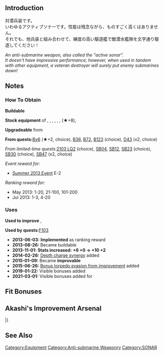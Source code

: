 {{EquipmentInfo|47}}
==Introduction==
対潜兵装です。<br>
いわゆるアクティブソナーです。性能は残念ながら、ものすごく高くはありません。<br>
それでも、他兵装と組み合わせて、練度の高い駆逐艦で敵潜水艦隊を文字通り駆逐してください！

''An anti-submarine weapon, also called the "active sonar".''<br>
''It doesn't have impressive performance; however, when used in tandem with other equipment, a veteran destroyer will surely put enemy submarines down!''

==Notes==
{{Template:Equipment/ASW_Synergy}}

<div class="mw-collapsible"><h3>How To Obtain</h3>
<div class="mw-collapsible-content">
'''Buildable'''

'''Stock equipment''' of {{Ship/Link|Amatsukaze Kai}}, {{Ship/Link|Asashimo Kai}}, {{Ship/Link|Kashima Kai}}, {{Ship/Link|Kiyoshimo Kai}}, {{Ship/Link|Makigumo Kai}}, {{Ship/Link|Naganami Kai}}, {{Ship/Link|Okinami Kai Ni}} (★+8), {{Ship/Link|Shiranui Kai Ni}}

'''Upgradeable''' from {{Equipment/Link|Type 93 Passive Sonar}}

'''From quests: '''[[Quests#By6|By6]] (★+2, choice), [[Quests#B36|B36]], [[Quests#B72|B72]], [[Quests#B123|B123]] (choice), [[Quests#D43|D43]] (x2, choice)

''From limited-time quests: ''[[Quests/Seasonal#2103 LQ2|2103 LQ2]] (choice), [[Quests/Seasonal#SB04|SB04]], [[Quests/Seasonal#SB12|SB12]], [[Quests/Seasonal#SB23|SB23]] (choice), [[Quests/Seasonal#SB30|SB30]] (choice), [[Quests/Seasonal#SB47|SB47]] (x2, choice)

''Event reward for:''
* [[Summer 2013 Event]] E-2

''Ranking reward for:''
* May 2013: 1-20, 21-100, 101-200
* Jul 2013: 1-3, 4-20

</div></div>

<div class="mw-collapsible"><h3>Uses</h3>
<div class="mw-collapsible-content">
'''Used to improve''' {{Equipment/Link|Type 93 Passive Sonar}}, {{Equipment/Link|Type 3 Active Sonar}}

'''Used by quests: '''[[Quests#F103|F103]]

</div></div>


<div class="mw-collapsible><h3>Updates History</h3>
<div class="mw-collapsible-content>
* '''2013-06-03:''' '''Implemented''' as ranking reward
* '''2013-08-26:''' Became buildable
* '''2013-11-01:''' '''Stats increased:'''  '''{{ASW}}+6 {{Hit}}+0 → {{ASW}}+10 {{Hit}}+2 '''
* '''2014-02-26:''' [[Damage Calculations#Anti-Submarine Warfare|Depth charge synergy]] added
* '''2015-01-09:''' Became '''improvable'''
* '''2015-06-26:''' [[Accuracy, Evasion and Criticals#Evasion Formulas|Bonus torpedo evasion from improvement]] added
* '''2019-01-22:''' Visible bonuses added
* '''2021-03-01:''' Visible bonuses added for {{Ship/Link|Katori|Kashima|text=Katori-class}}
</div></div>

==Fit Bonuses==
{{:Type 3 Active Sonar/Bonuses}}

==Akashi's Improvement Arsenal==
{{AkashiWorkshop}}
{{AkashiWorkshopLine
|Name={{PAGENAME}}
|ItemType=Sonar
|Fuel=10
|Ammo=0
|Steel=30
|Baux=50
|Mats0-5=4/5
|Mats6-9=5/7
|Mats10=-
|Screws0-5=2/3
|Screws6-9=3/5
|Screws10=-
|EquipConsume0-5=-
|EquipConsume6-9=1x{{Sonar|Type 3 Active Sonar}}
|EquipConsume10=-
|Sun=I<br>&nbsp;
|Tue=I<br>Y
|Wed=I<br>Y
|2ndShip=[[Isuzu#Second Upgrade|Isuzu Kai Ni]]<br>[[Yuubari]]
|Notes=
}}
|}

==See Also==
{{Equipmentlist}}
[[Category:Equipment]]
[[Category:Anti-submarine Weaponry]]
[[Category:SONAR]]